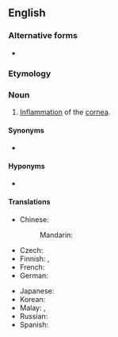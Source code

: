 ==English==
{{wikipedia}}

===Alternative forms===
* {{l|en|ceratitis}}

===Etymology===
{{blend|en|kerato|itis}}

===Noun===
{{en-noun|~|keratitises|keratitides}}

# {{lb|en|disease}} [[inflammation|Inflammation]] of the [[cornea]].

====Synonyms====
* {{l|en|corneitis}}

====Hyponyms====
* {{l|en|keratoconjunctivitis}}

====Translations====
{{trans-top|inflammation of the cornea}}
* Chinese:
*: Mandarin: {{t+|cmn|角膜炎|tr=jiǎomóyán|sc=Hani}}
* Czech: {{t|cs|keratitida|f}}
* Finnish: {{t|fi|sarveiskalvotulehdus}}, {{t|fi|keratiitti}}
* French: {{t+|fr|kératite|f}}
* German: {{t|de|Keratitis|f}}
{{trans-mid}}
* Japanese: {{t|ja|角膜炎|tr=かくまくえん, kakumakuen|sc=Jpan}}
* Korean: {{t+|ko|각막염|sc=Kore}}
* Malay: {{t|ms|radang kornea}}, {{t|ms|keratitis}}
* Russian: {{t+|ru|керати́т|m}}
* Spanish: {{t|es|queratitis|f}}
{{trans-bottom}}